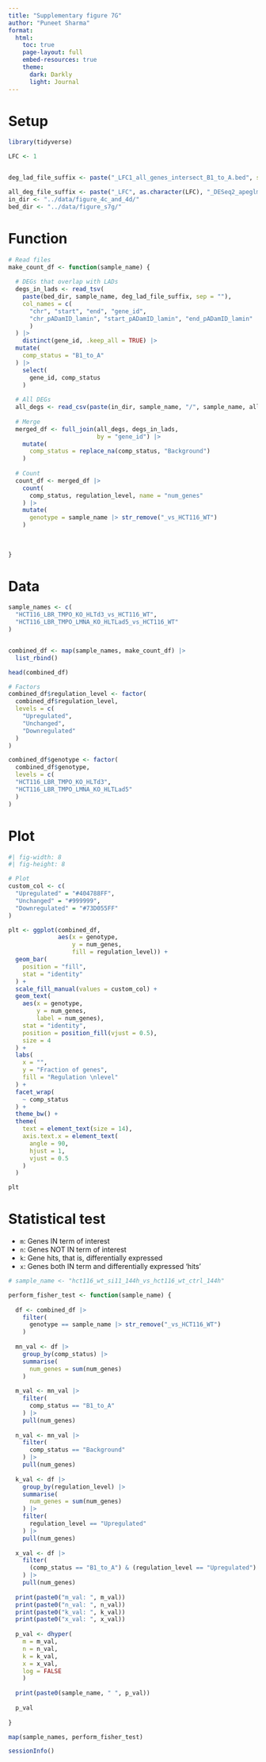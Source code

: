 ```yaml
---
title: "Supplementary figure 7G"
author: "Puneet Sharma"
format:
  html:
    toc: true
    page-layout: full
    embed-resources: true
    theme: 
      dark: Darkly
      light: Journal
---
```

# Setup

```r

library(tidyverse)

```

```r

LFC <- 1


deg_lad_file_suffix <- paste("_LFC1_all_genes_intersect_B1_to_A.bed", sep = "")

all_deg_file_suffix <- paste("_LFC", as.character(LFC), "_DESeq2_apeglm_res.csv", sep = "")
in_dir <- "../data/figure_4c_and_4d/"
bed_dir <- "../data/figure_s7g/"

```


# Function

```r

# Read files
make_count_df <- function(sample_name) {
  
  # DEGs that overlap with LADs
  degs_in_lads <- read_tsv(
    paste(bed_dir, sample_name, deg_lad_file_suffix, sep = ""),
    col_names = c(
      "chr", "start", "end", "gene_id",
      "chr_pADamID_lamin", "start_pADamID_lamin", "end_pADamID_lamin"
      )
  ) |> 
    distinct(gene_id, .keep_all = TRUE) |> 
  mutate(
    comp_status = "B1_to_A"
  ) |> 
    select(
      gene_id, comp_status
    )
  
  # All DEGs
  all_degs <- read_csv(paste(in_dir, sample_name, "/", sample_name, all_deg_file_suffix, sep = ""))
  
  # Merge
  merged_df <- full_join(all_degs, degs_in_lads,
                         by = "gene_id") |> 
    mutate(
      comp_status = replace_na(comp_status, "Background")
    )
  
  # Count
  count_df <- merged_df |> 
    count(
      comp_status, regulation_level, name = "num_genes"
    ) |> 
    mutate(
      genotype = sample_name |> str_remove("_vs_HCT116_WT")
    )
  
  
  
}

```

# Data

```r

sample_names <- c(
  "HCT116_LBR_TMPO_KO_HLTd3_vs_HCT116_WT",
  "HCT116_LBR_TMPO_LMNA_KO_HLTLad5_vs_HCT116_WT"
)


combined_df <- map(sample_names, make_count_df) |> 
  list_rbind()

```

```r

head(combined_df)

```

```r

# Factors
combined_df$regulation_level <- factor(
  combined_df$regulation_level,
  levels = c(
    "Upregulated",
    "Unchanged",
    "Downregulated"
  )
)

combined_df$genotype <- factor(
  combined_df$genotype,
  levels = c(
  "HCT116_LBR_TMPO_KO_HLTd3",
  "HCT116_LBR_TMPO_LMNA_KO_HLTLad5"
  )
)


```

# Plot

```r
#| fig-width: 8
#| fig-height: 8

# Plot
custom_col <- c(
  "Upregulated" = "#404788FF",
  "Unchanged" = "#999999",
  "Downregulated" = "#73D055FF"
)

plt <- ggplot(combined_df,
              aes(x = genotype,
                  y = num_genes,
                  fill = regulation_level)) +
  geom_bar(
    position = "fill",
    stat = "identity"
  ) +
  scale_fill_manual(values = custom_col) +
  geom_text(
    aes(x = genotype,
        y = num_genes,
        label = num_genes),
    stat = "identity",
    position = position_fill(vjust = 0.5),
    size = 4
  ) +
  labs(
    x = "",
    y = "Fraction of genes",
    fill = "Regulation \nlevel"
  ) +
  facet_wrap(
    ~ comp_status
  ) +
  theme_bw() +
  theme(
    text = element_text(size = 14),
    axis.text.x = element_text(
      angle = 90,
      hjust = 1,
      vjust = 0.5
    )
  )

plt

```

# Statistical test

- `m`: Genes IN term of interest
- `n`: Genes NOT IN term of interest
- `k`: Gene hits, that is, differentially expressed
- `x`: Genes both IN term and differentially expressed 'hits'

```r

# sample_name <- "hct116_wt_si11_144h_vs_hct116_wt_ctrl_144h"

perform_fisher_test <- function(sample_name) {
  
  df <- combined_df |> 
    filter(
      genotype == sample_name |> str_remove("_vs_HCT116_WT")
    )
  
  mn_val <- df |> 
    group_by(comp_status) |> 
    summarise(
      num_genes = sum(num_genes)
    )
  
  m_val <- mn_val |> 
    filter(
      comp_status == "B1_to_A"
    ) |> 
    pull(num_genes)
  
  n_val <- mn_val |> 
    filter(
      comp_status == "Background"
    ) |> 
    pull(num_genes)
  
  k_val <- df |> 
    group_by(regulation_level) |> 
    summarise(
      num_genes = sum(num_genes)
    ) |> 
    filter(
      regulation_level == "Upregulated"
    ) |> 
    pull(num_genes)
  
  x_val <- df |> 
    filter(
      (comp_status == "B1_to_A") & (regulation_level == "Upregulated")
    ) |> 
    pull(num_genes)
  
  print(paste0("m_val: ", m_val))
  print(paste0("n_val: ", n_val))
  print(paste0("k_val: ", k_val))
  print(paste0("x_val: ", x_val))
  
  p_val <- dhyper(
    m = m_val,
    n = n_val,
    k = k_val,
    x = x_val,
    log = FALSE
    )
  
  print(paste0(sample_name, " ", p_val))
  
  p_val
  
}

map(sample_names, perform_fisher_test)

```

```r

sessionInfo()

```

